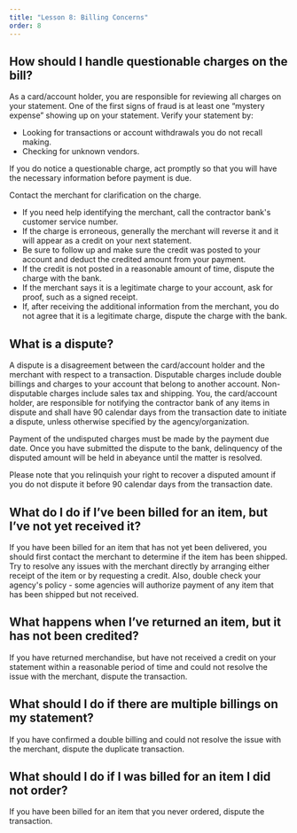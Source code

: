 ```yaml
---
title: "Lesson 8: Billing Concerns"
order: 8
---
```


## How should I handle questionable charges on the bill?

As a card/account holder, you are responsible for reviewing all charges on your statement. One of the first signs of fraud is at least one “mystery expense” showing up on your statement. Verify your statement by:

- Looking for transactions or account withdrawals you do not recall making.
- Checking for unknown vendors.

If you do notice a questionable charge, act promptly so that you will have the necessary information before payment is due.

Contact the merchant for clarification on the charge. 

- If you need help identifying the merchant, call the contractor bank's customer service number. 
- If the charge is erroneous, generally the merchant will reverse it and it will appear as a credit on your next statement. 
- Be sure to follow up and make sure the credit was posted to your account and deduct the credited amount from your payment. 
- If the credit is not posted in a reasonable amount of time, dispute the charge with the bank. 
- If the merchant says it is a legitimate charge to your account, ask for proof, such as a signed receipt. 
- If, after receiving the additional information from the merchant, you do not agree that it is a legitimate charge, dispute the charge with the bank.

## What is a dispute?

A dispute is a disagreement between the card/account holder and the merchant with respect to a transaction. Disputable charges include double billings and charges to your account that belong to another account. Non-disputable charges include sales tax and shipping. You, the card/account holder, are responsible for notifying the contractor bank of any items in dispute and shall have 90 calendar days from the transaction date to initiate a dispute, unless otherwise specified by the agency/organization.

Payment of the undisputed charges must be made by the payment due date. Once you have submitted the dispute to the bank, delinquency of the disputed amount will be held in abeyance until the matter is resolved.

Please note that you relinquish your right to recover a disputed amount if you do not dispute it before 90 calendar days from the transaction date.

## What do I do if I’ve been billed for an item, but I’ve not yet received it?

If you have been billed for an item that has not yet been delivered, you should first contact the merchant to determine if the item has been shipped. Try to resolve any issues with the merchant directly by arranging either receipt of the item or by requesting a credit. Also, double check your agency's policy - some agencies will authorize payment of any item that has been shipped but not received.

## What happens when I’ve returned an item, but it has not been credited?

If you have returned merchandise, but have not received a credit on your statement within a reasonable period of time and could not resolve the issue with the merchant, dispute the transaction.

## What should I do if there are multiple billings on my statement?

If you have confirmed a double billing and could not resolve the issue with the merchant, dispute the duplicate transaction.

## What should I do if I was billed for an item I did not order?
If you have been billed for an item that you never ordered, dispute the transaction.
